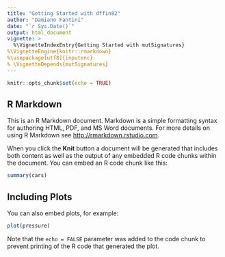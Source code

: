 ```yaml
---
title: "Getting Started with dffin82"
author: "Damiano Fantini"
date: "`r Sys.Date()`"
output: html_document
vignette: >
  %\VignetteIndexEntry{Getting Started with mutSignatures}
%\VignetteEngine{knitr::rmarkdown}
%\usepackage[utf8]{inputenc}
% \VignetteDepends{mutSignatures}
---
```


```r
knitr::opts_chunk$set(echo = TRUE)
```

## R Markdown

This is an R Markdown document. Markdown is a simple formatting syntax for authoring HTML, PDF, and MS Word documents. For more details on using R Markdown see <http://rmarkdown.rstudio.com>.

When you click the **Knit** button a document will be generated that includes both content as well as the output of any embedded R code chunks within the document. You can embed an R code chunk like this:

```r
summary(cars)
```

## Including Plots

You can also embed plots, for example:

```r
plot(pressure)
```

Note that the `echo = FALSE` parameter was added to the code chunk to prevent printing of the R code that generated the plot.
